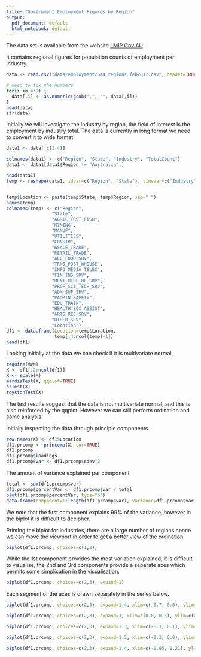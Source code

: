 ```yaml
---
title: "Government Employment Figures by Region"
output:
  pdf_document: default
  html_notebook: default
---
```

The data set is available from the website [LMIP Gov AU](http://lmip.gov.au/default.aspx?LMIP/Downloads/ABSLabourForceRegion). 

It contains regional figures for population counts of employment per industry. 

```r
data <- read.csv("data/employment/SA4_regions_feb2017.csv", header=TRUE)

# need to fix the numbers
for(i in 4:9) {
  data[,i] <- as.numeric(gsub(",", "", data[,i]))
}
head(data)
str(data)

```
Initially we will investigate the industry by region, the field of interest is the employment by industry total. The data is currently in long format we need to convert it to wide format.

```r
data1 <- data[,c(1:4)]

colnames(data1) <- c("Region", "State", "Industry", "TotalCount")
data1 <- data1[data1$Region != "Australia",]

head(data1)
temp <- reshape(data1, idvar=c("Region", "State"), timevar=c("Industry"), direction="wide")


temp$Location <- paste(temp$State, temp$Region, sep=" ")
names(temp)
colnames(temp) <- c("Region", 
                 "State",
                 "AGRIC_FRST_FISH", 
                 "MINING",
                 "MANUF",
                 "UTILITIES",
                 "CONSTR",
                 "WSALE_TRADE",
                 "RETAIL_TRADE",
                 "ACC_FOOD_SRV",
                 "TRNS_POST_WHOUSE",
                 "INFO_MEDIA_TELEC",
                 "FIN_INS_SRV",
                 "RENT_HIRE_RE_SRV",
                 "PROF_SCI_TECH_SRV",
                 "ADM_SUP_SRV",
                 "PADMIN_SAFETY",
                 "EDU_TRAIN",
                 "HEALTH_SOC_ASSIST",
                 "ARTS_REC_SRV",
                 "OTHER_SRV",
                 "Location")
df1 <- data.frame(Location=temp$Location,
                  temp[,4:ncol(temp)-1])
head(df1)
```
Looking initially at the data we can check if it is multivariate normal, 

```r
require(MVN)
X <- df1[,2:ncol(df1)]
X <- scale(X)
mardiaTest(X, qqplot=TRUE)
hzTest(X)
roystonTest(X)
```

The test results suggest that the data is not multivariate normal, and this is also reinforced by the qqplot. However we can still perform ordination and some analysis.

Initially inspecting the data through principle components.

```r
row.names(X) <- df1$Location
df1.prcomp <- princomp(X, cor=TRUE)
df1.prcomp
df1.prcomp$loadings
df1.prcomp$var <- df1.prcomp$sdev^2
```

The amount of variance explained per component

```r
total <- sum(df1.prcomp$var)
df1.prcomp$percentVar <- df1.prcomp$var / total
plot(df1.prcomp$percentVar, type="b")
data.frame(component=1:length(df1.prcomp$var), variance=df1.prcomp$var, percent=round(df1.prcomp$percentVar, 4))
```

We note that the first component explains 99% of the variance, however in the biplot it is difficult to decipher.

Printing the biplot for industries, there are a large number of regions hence we can move the viewport in order to get a better view of the ordination.

```r
biplot(df1.prcomp, choices=c(1,2))
```

While the 1st component provides the most variation explained, it is difficult to visualise, the 2nd and 3rd components provide a separate axes which permits some simplication in the visualisation.

```r
biplot(df1.prcomp, choices=c(2,3), expand=1)
```

Each segment of the axes is drawn separately in the series below.

```r
biplot(df1.prcomp, choices=c(2,3), expand=1.4, xlim=c(-0.7, 0.0), ylim=c(0.0, 0.5))
```




```r
biplot(df1.prcomp, choices=c(2,3), expand=3, xlim=c(0.0, 0.5), ylim=c(0.0, 0.4))
```

```r
biplot(df1.prcomp, choices=c(2,3), expand=1.3, xlim=c(-0.1, 0.1), ylim=c(-0.1, 0.1))
```

```r
biplot(df1.prcomp, choices=c(2,3), expand=1.5, xlim=c(-0.3, 0.0), ylim=c(-0.21, 0.0))
```




```r
biplot(df1.prcomp, choices=c(2,3), expand=1.4, xlim=c(-0.05, 0.21), ylim=c(-0.21, 0.0))
```


